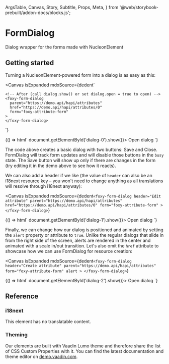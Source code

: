   ArgsTable,
  Canvas,
  Story,
  Subtitle,
  Props,
  Meta,
} from '@web/storybook-prebuilt/addon-docs/blocks.js';

<Meta title="Other / FormDialog" />

# FormDialog

<Subtitle>Dialog wrapper for the forms made with NucleonElement</Subtitle>

## Getting started

Turning a NucleonElement-powered form into a dialog is as easy as this:

<Canvas
  isExpanded
  mdxSource={dedent`
    <!-- Before -->
    <foxy-attribute-form
      parent="https://demo.api/hapi/attributes"
      href="https://demo.api/hapi/attributes/0"
    >
    </foxy-attribute-form>
 
    <!-- After (call dialog.show() or set dialog.open = true to open) -->
    <foxy-form-dialog
      parent="https://demo.api/hapi/attributes"
      href="https://demo.api/hapi/attributes/0"
      form="foxy-attribute-form"
    >
    </foxy-form-dialog>
`}
>
  <Story name="Basic">
    {() => html`
      <foxy-form-dialog
        parent="https://demo.api/hapi/attributes"
        href="https://demo.api/hapi/attributes/0"
        form="foxy-attribute-form"
        id="dialog-0"
      >
      </foxy-form-dialog>
      <vaadin-button @click=${() => document.getElementById('dialog-0').show()}>
        Open dialog
      </vaadin-button>
    `}
  </Story>
</Canvas>

The code above creates a basic dialog with two buttons: Save and Close. FormDialog will track form updates and will disable those buttons in the `busy` state. The Save button will show up only if there are changes in the form (try editing it in the demo above to see how it reacts).

We can also add a header if we like (the value of `header` can also be an i18next resource key – you won't need to change anything as all translations will resolve through i18next anyway):

<Canvas
  isExpanded
  mdxSource={dedent`
    <foxy-form-dialog
      header="Edit attribute"
      parent="https://demo.api/hapi/attributes"
      href="https://demo.api/hapi/attributes/0"
      form="foxy-attribute-form"
    >
    </foxy-form-dialog>
`}
>
  <Story name="With header">
    {() => html`
      <foxy-form-dialog
        header="Edit attribute"
        parent="https://demo.api/hapi/attributes"
        href="https://demo.api/hapi/attributes/0"
        form="foxy-attribute-form"
        id="dialog-1"
      >
      </foxy-form-dialog>
      <vaadin-button @click=${() => document.getElementById('dialog-1').show()}>
        Open dialog
      </vaadin-button>
    `}
  </Story>
</Canvas>

Finally, we can change how our dialog is positioned and animated by setting the `alert` property or attribute to `true`. Unlike the regular dialogs that slide in from the right side of the screen, alerts are rendered in the center and animated with a scale in/out transition. Let's also omit the `href` attribute to showcase how we can use FormDialog for resource creation:

<Canvas
  isExpanded
  mdxSource={dedent`
    <foxy-form-dialog
      header="Create attribute"
      parent="https://demo.api/hapi/attributes"
      form="foxy-attribute-form"
      alert
    >
    </foxy-form-dialog>
`}
>
  <Story name="Alert style">
    {() => html`
      <foxy-form-dialog
        header="Create attribute"
        parent="https://demo.api/hapi/attributes"
        form="foxy-attribute-form"
        alert
        id="dialog-2"
      >
      </foxy-form-dialog>
      <vaadin-button @click=${() => document.getElementById('dialog-2').show()}>
        Open dialog
      </vaadin-button>
    `}
  </Story>
</Canvas>

## Reference

<ArgsTable of="foxy-form-dialog" />

### i18next

This element has no translatable content.

### Theming

Our elements are built with Vaadin Lumo theme and therefore share the list of CSS Custom Properties with it. You can find the latest documentation and theme editor on [demo.vaadin.com](https://demo.vaadin.com/lumo-editor/).
